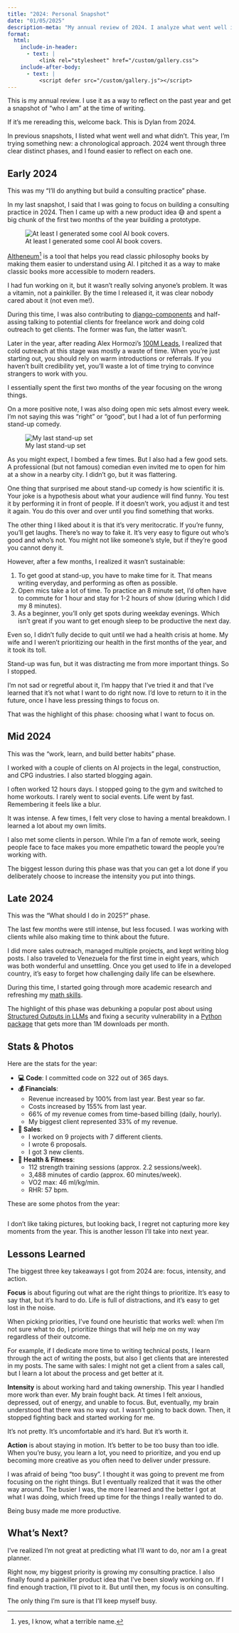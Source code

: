 ```yaml
---
title: "2024: Personal Snapshot"
date: "01/05/2025"
description-meta: "My annual review of 2024. I analyze what went well in 2024 and what I should change for 2025."
format:
  html:
    include-in-header:
      - text: |
          <link rel="stylesheet" href="/custom/gallery.css">
    include-after-body:
      - text: |
          <script defer src="/custom/gallery.js"></script>
---
```


This is my annual review. I use it as a way to reflect on the past year and get a snapshot of "who I am" at the time of writing.

If it's me rereading this, welcome back. This is Dylan from 2024.

In previous snapshots, I listed what went well and what didn't. This year, I'm trying something new: a chronological approach. 2024 went through three clear distinct phases, and I found easier to reflect on each one.

## Early 2024

This was my "I'll do anything but build a consulting practice" phase.

In my last snapshot, I said that I was going to focus on building a consulting practice in 2024. Then I came up with a new product idea 😅 and spent a big chunk of the first two months of the year building a prototype.

![At least I generated some cool AI book covers.](images/2024-personal-snapshot/aitheneum.webp)

[AItheneum^[yes, I know, what a terrible name.]](https://aitheneum.iwanalabs.com/) is a tool that helps you read classic philosophy books by making them easier to understand using AI. I pitched it as a way to make classic books more accessible to modern readers.

I had fun working on it, but it wasn't really solving anyone's problem. It was a vitamin, not a painkiller. By the time I released it, it was clear nobody cared about it (not even me!).

During this time, I was also contributing to [django-components](https://github.com/django-components/django-components) and half-assing talking to potential clients for freelance work and doing cold outreach to get clients. The former was fun, the latter wasn't.

Later in the year, after reading Alex Hormozi's [100M Leads](https://www.amazon.com/100M-Leads-Strangers-Stuff-Acquisition-com-ebook/dp/B0CFDR3TYV), I realized that cold outreach at this stage was mostly a waste of time. When you're just starting out, you should rely on warm introductions or referrals. If you haven't built credibility yet, you'll waste a lot of time trying to convince strangers to work with you.

I essentially spent the first two months of the year focusing on the wrong things.

On a more positive note, I was also doing open mic sets almost every week. I'm not saying this was "right" or "good", but I had a lot of fun performing stand-up comedy.

![My last stand-up set](images/2024-personal-snapshot/jokes.webp)

As you might expect, I bombed a few times. But I also had a few good sets. A professional (but not famous) comedian even invited me to open for him at a show in a nearby city. I didn't go, but it was flattering.

One thing that surprised me about stand-up comedy is how scientific it is. Your joke is a hypothesis about what your audience will find funny. You test it by performing it in front of people. If it doesn't work, you adjust it and test it again. You do this over and over until you find something that works.

The other thing I liked about it is that it's very meritocratic. If you're funny, you'll get laughs. There's no way to fake it. It's very easy to figure out who's good and who's not. You might not like someone's style, but if they're good you cannot deny it.

However, after a few months, I realized it wasn't sustainable:

1. To get good at stand-up, you have to make time for it. That means writing everyday, and performing as often as possible.
2. Open mics take a lot of time. To practice an 8 minute set, I'd often have to commute for 1 hour and stay for 1-2 hours of show (during which I did my 8 minutes).
3. As a beginner, you'll only get spots during weekday evenings. Which isn't great if you want to get enough sleep to be productive the next day.

Even so, I didn't fully decide to quit until we had a health crisis at home. My wife and I weren't prioritizing our health in the first months of the year, and it took its toll.

Stand-up was fun, but it was distracting me from more important things. So I stopped.

I'm not sad or regretful about it, I'm happy that I've tried it and that I've learned that it's not what I want to do right now. I'd love to return to it in the future, once I have less pressing things to focus on.

That was the highlight of this phase: choosing what I want to focus on.

## Mid 2024

This was the "work, learn, and build better habits" phase.

I worked with a couple of clients on AI projects in the legal, construction, and CPG industries. I also started blogging again.

I often worked 12 hours days. I stopped going to the gym and switched to home workouts. I rarely went to social events. Life went by fast. Remembering it feels like a blur.

It was intense. A few times, I felt very close to having a mental breakdown. I learned a lot about my own limits.

I also met some clients in person. While I'm a fan of remote work, seeing people face to face makes you more empathetic toward the people you're working with.

The biggest lesson during this phase was that you can get a lot done if you deliberately choose to increase the intensity you put into things.

## Late 2024

This was the "What should I do in 2025?" phase.

The last few months were still intense, but less focused. I was working with clients while also making time to think about the future.

I did more sales outreach, managed multiple projects, and kept writing blog posts. I also traveled to Venezuela for the first time in eight years, which was both wonderful and unsettling. Once you get used to life in a developed country, it's easy to forget how challenging daily life can be elsewhere.

During this time, I started going through more academic research and refreshing my [math skills](https://mathacademy.com/).

The highlight of this phase was debunking a popular post about using [Structured Outputs in LLMs](https://dylancastillo.co/posts/say-what-you-mean-sometimes.html) and fixing a security vulnerability in a [Python package](https://github.com/instructor-ai/instructor/pull/1168) that gets more than 1M downloads per month.

## Stats & Photos

Here are the stats for the year:

- **💻 Code**: I committed code on 322 out of 365 days.
- **💰 Financials**:
  - Revenue increased by 100% from last year. Best year so far.
  - Costs increased by 155% from last year.
  - 66% of my revenue comes from time-based billing (daily, hourly).
  - My biggest client represented 33% of my revenue.
- **📝 Sales**:
  - I worked on 9 projects with 7 different clients.
  - I wrote 6 proposals.
  - I got 3 new clients.
- **💪 Health & Fitness**:
  - 112 strength training sessions (approx. 2.2 sessions/week).
  - 3,488 minutes of cardio (approx. 60 minutes/week).
  - VO2 max: 46 ml/kg/min.
  - RHR: 57 bpm.

These are some photos from the year:

<div class="custom-gallery-container" 
     data-images='[
       {"url": "https://s3.eu-west-1.amazonaws.com/images.dylancastillo.co/2024-personal-snapshot/27394352-8BDD-47EF-AB8D-5B7EEABDD1BE_1_105_c.jpeg", "caption": "A good stand-up set"},
       {"url": "https://s3.eu-west-1.amazonaws.com/images.dylancastillo.co/2024-personal-snapshot/9BAE2624-4DB5-4D53-8F74-922E25AE2E11_1_105_c.jpeg", "caption": "A so-so stand-up set"},
       {"url": "https://s3.eu-west-1.amazonaws.com/images.dylancastillo.co/2024-personal-snapshot/281F5B0F-07D6-478C-83E9-73D136A31088_1_105_c.jpeg", "caption": "The day Edu and Leo decided to never do Airsoft again"},
       {"url": "https://s3.eu-west-1.amazonaws.com/images.dylancastillo.co/2024-personal-snapshot/24E61471-8D7B-4F37-992C-F3428FB46DCA_1_105_c.jpeg", "caption": "Morocco ❤️"},
       {"url": "https://s3.eu-west-1.amazonaws.com/images.dylancastillo.co/2024-personal-snapshot/4BCF78E3-3FE8-475B-AFB2-D2E9AC358234_1_105_c.jpeg", "caption": "Old friends 1"},
       {"url": "https://s3.eu-west-1.amazonaws.com/images.dylancastillo.co/2024-personal-snapshot/0CA7E896-69E6-4A2D-BC49-67B3DB5F6618_1_105_c.jpeg", "caption": "Primos"},
       {"url": "https://s3.eu-west-1.amazonaws.com/images.dylancastillo.co/2024-personal-snapshot/6D90D345-B819-4AD3-865E-249B86EAB6D3_1_105_c.jpeg", "caption": "Home team"},
       {"url": "https://s3.eu-west-1.amazonaws.com/images.dylancastillo.co/2024-personal-snapshot/08C29CCA-8FCF-4794-8A13-FA31F97CA59F_1_105_c.jpeg", "caption": "Venezuela, family 1"},
       {"url": "https://s3.eu-west-1.amazonaws.com/images.dylancastillo.co/2024-personal-snapshot/FDC40C8A-EA95-42D5-A927-8ED1801AD182_1_105_c.jpeg", "caption": "Venezuela, Margarita 😎"},
       {"url": "https://s3.eu-west-1.amazonaws.com/images.dylancastillo.co/2024-personal-snapshot/AE334898-D23D-4F3D-9004-FC1B489A33C9_1_105_c.jpeg", "caption": "Venezuela, old friends 2"},
       {"url": "https://s3.eu-west-1.amazonaws.com/images.dylancastillo.co/2024-personal-snapshot/451B688D-070E-4E92-BB27-25170A8973A4_1_105_c.jpeg", "caption": "Venezuela, old friends 3"},
       {"url": "https://s3.eu-west-1.amazonaws.com/images.dylancastillo.co/2024-personal-snapshot/D38E3BF7-4BAC-47B2-83BB-E2CD7216D2E3_1_105_c.jpeg", "caption": "Venezuela, humming-birds 🐦"},
       {"url": "https://s3.eu-west-1.amazonaws.com/images.dylancastillo.co/2024-personal-snapshot/EC982C3C-B649-4FE9-8E31-812AB9888C32_1_105_c.jpeg", "caption": "Venezuela, Home"},
       {"url": "https://s3.eu-west-1.amazonaws.com/images.dylancastillo.co/2024-personal-snapshot/D7F82391-78E2-4BDA-8B17-5584DF01F911_1_105_c.jpeg", "caption": "Venezuela, Zena ❤️"},
       {"url": "https://s3.eu-west-1.amazonaws.com/images.dylancastillo.co/2024-personal-snapshot/F8ECF562-9F0B-4B9E-9B0C-B922D0B826A9_1_105_c.jpeg", "caption": "Venezuela, Napo&#39;s getting old 😢"},
       {"url": "https://s3.eu-west-1.amazonaws.com/images.dylancastillo.co/2024-personal-snapshot/CE02055B-B5A9-454A-9736-B2D86DD17AA7_1_105_c.jpeg", "caption": "The Colombiano Libertario"},
       {"url": "https://s3.eu-west-1.amazonaws.com/images.dylancastillo.co/2024-personal-snapshot/29408D6A-A961-4004-853A-2959C7A5E636_1_105_c.jpeg", "caption": "High 🥩 Poker"},
       {"url": "https://s3.eu-west-1.amazonaws.com/images.dylancastillo.co/2024-personal-snapshot/A3D6DCF0-D65B-40C6-A630-FA219AAC0981_1_105_c.jpeg", "caption": "Tía Mary ❤️"},
       {"url": "https://s3.eu-west-1.amazonaws.com/images.dylancastillo.co/2024-personal-snapshot/2EB0D748-F8AF-49F9-BEF0-3906D7AB017E_1_105_c.jpeg", "caption": "Family 2"},
       {"url": "https://s3.eu-west-1.amazonaws.com/images.dylancastillo.co/2024-personal-snapshot/609AB45C-8EFC-4DC6-9BFD-241245DD2269_1_105_c.jpeg", "caption": "Friends (Luciano&#39;s farewell 🇦🇷)"},
       {"url": "https://s3.eu-west-1.amazonaws.com/images.dylancastillo.co/2024-personal-snapshot/20A01D83-C0AB-4460-9484-6F32A72E703D_1_105_c.jpeg", "caption": "Family 3"},
       {"url": "https://s3.eu-west-1.amazonaws.com/images.dylancastillo.co/2024-personal-snapshot/E7FECC11-00B8-4124-9519-82F9ED68C0ED_1_105_c.jpeg", "caption": "The Dukes of Bocangel ❤️"},
       {"url": "https://s3.eu-west-1.amazonaws.com/images.dylancastillo.co/2024-personal-snapshot/6D91F2D8-D302-4467-A3DC-681CD5D372AE_1_105_c.jpeg", "caption": "Karaoke 😂"},
       {"url": "https://s3.eu-west-1.amazonaws.com/images.dylancastillo.co/2024-personal-snapshot/2B2543F7-F99E-4D44-BCEA-45AB683A55BF_1_105_c.jpeg", "caption": "Last run of the year 1"},
       {"url": "https://s3.eu-west-1.amazonaws.com/images.dylancastillo.co/2024-personal-snapshot/89B92C0E-C70F-4660-A0A4-3DA2EEA54B63_1_105_c.jpeg", "caption": "Last run of the year 2"},
       {"url": "https://s3.eu-west-1.amazonaws.com/images.dylancastillo.co/2024-personal-snapshot/C9917576-0866-46C3-A500-1E680A24E24F_1_105_c.jpeg", "caption": "❤️"}
     ]'>
  <img class="gallery-image" src="" alt="" />
  <div class="gallery-caption"></div>
</div>

I don't like taking pictures, but looking back, I regret not capturing more key moments from the year. This is another lesson I'll take into next year.

## Lessons Learned

The biggest three key takeaways I got from 2024 are: focus, intensity, and action.

**Focus** is about figuring out what are the right things to prioritize. It's easy to say that, but it's hard to do. Life is full of distractions, and it's easy to get lost in the noise.

When picking priorities, I've found one heuristic that works well: when I'm not sure what to do, I prioritize things that will help me on my way regardless of their outcome.

For example, if I dedicate more time to writing technical posts, I learn through the act of writing the posts, but also I get clients that are interested in my posts. The same with sales: I might not get a client from a sales call, but I learn a lot about the process and get better at it.

**Intensity** is about working hard and taking ownership. This year I handled more work than ever. My brain fought back. At times I felt anxious, depressed, out of energy, and unable to focus. But, eventually, my brain understood that there was no way out. I wasn't going to back down. Then, it stopped fighting back and started working for me.

It's not pretty. It's uncomfortable and it's hard. But it's worth it.

**Action** is about staying in motion. It's better to be too busy than too idle. When you're busy, you learn a lot, you need to prioritize, and you end up becoming more creative as you often need to deliver under pressure.

I was afraid of being "too busy". I thought it was going to prevent me from focusing on the right things. But I eventually realized that it was the other way around. The busier I was, the more I learned and the better I got at what I was doing, which freed up time for the things I really wanted to do.

Being busy made me more productive.

## What's Next?

I've realized I'm not great at predicting what I'll want to do, nor am I a great planner.

Right now, my biggest priority is growing my consulting practice. I also finally found a painkiller product idea that I've been slowly working on. If I find enough traction, I'll pivot to it. But until then, my focus is on consulting.

The only thing I'm sure is that I'll keep myself busy.
